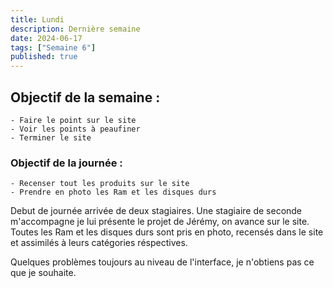 ```yaml
---
title: Lundi
description: Dernière semaine
date: 2024-06-17
tags: ["Semaine 6"]
published: true
---
```



## Objectif de la semaine :
    - Faire le point sur le site
    - Voir les points à peaufiner
    - Terminer le site

### Objectif de la journée :
    - Recenser tout les produits sur le site
    - Prendre en photo les Ram et les disques durs



Debut de journée arrivée de deux stagiaires. Une stagiaire de seconde m'accompagne je lui présente le projet de Jérémy, on avance sur le site.
Toutes les Ram et les disques durs sont pris en photo, recensés dans le site et assimilés à leurs catégories réspectives.

Quelques problèmes toujours au niveau de l'interface, je n'obtiens pas ce que je souhaite.